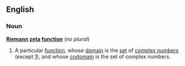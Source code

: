 ==English==
{{wikipedia}}
===Noun===
'''[[Riemann]] [[zeta]] [[function]]''' (''no plural'')
#{{mathematics}} A particular [[function]], whose [[domain]] is the [[set]] of [[complex number]]s (except [[one|1]]), and whose [[codomain]] is the set of complex numbers.